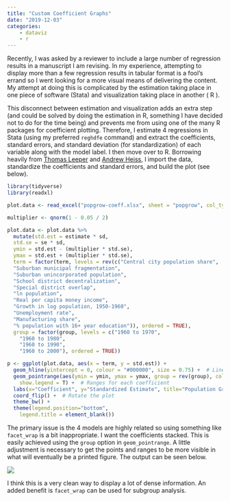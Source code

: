 ```yaml
---
title: "Custom Coefficient Graphs"
date: "2019-12-03"
categories: 
    - dataviz
    - r
---
```


Recently, I was asked by a reviewer to include a large number of regression results in a manuscript I am revising. In my experience, attempting to display more than a few regression results in tabular format is a fool's errand so I went looking for a more visual means of delivering the content. My attempt at doing this is complicated by the estimation taking place in one piece of software (Stata) and visualization taking place in another ( R ).

This disconnect between estimation and visualization adds an extra step (and could be solved by doing the estimation in R, something I have decided not to do for the time being) and prevents me from using one of the many R packages for coefficient plotting. Therefore, I estimate 4 regressions in Stata (using my preferred `reghdfe` command) and extract the coefficients, standard errors, and standard deviation (for standardization) of each variable along with the model label. I then move over to R. Borrowing heavily from [Thomas Leeper](https://thomasleeper.com/Rcourse/Tutorials/olscoefplot.html) and [Andrew Heiss](https://gist.github.com/andrewheiss/91250f9d23e889b30ccf), I import the data, standardize the coefficients and standard errors, and build the plot (see below).

::: {.column-body-outset}
```R
library(tidyverse)
library(readxl)

plot.data <- read_excel("popgrow-coeff.xlsx", sheet = "popgrow", col_types = c("guess", "numeric", "numeric", "numeric", "guess"))

multiplier <- qnorm(1 - 0.05 / 2)

plot.data <- plot.data %>%
  mutate(std.est = estimate * sd,
  std.se = se * sd,
  ymin = std.est - (multiplier * std.se),
  ymax = std.est + (multiplier * std.se),
  term = factor(term, levels = rev(c("Central city population share",
  "Suburban municipal fragmentation",
  "Suburban unincorporated population",
  "School district decentralization",
  "Special district overlap",
  "ln population",
  "Real per capita money income",
  "Growth in log population, 1950-1960",
  "Unemployment rate",
  "Manufacturing share",
  "% population with 16+ year education")), ordered = TRUE),
  group = factor(group, levels = c("1960 to 1970",
    "1960 to 1980",
    "1960 to 1990",
    "1960 to 2000"), ordered = TRUE))

p <- ggplot(plot.data, aes(x = term, y = std.est)) +
  geom_hline(yintercept = 0, colour = "#000000", size = 0.75) +  # Line at 0
  geom_pointrange(aes(ymin = ymin, ymax = ymax, group = rev(group), color = group), position = position_dodge(width = 0.75), size = 1, fatten = 1.25,
    show.legend = T) +  # Ranges for each coefficient
  labs(x="Coefficient", y="Standardized Estimate", title="Population Growth") +  # Labels
  coord_flip() +  # Rotate the plot
  theme_bw() +
  theme(legend.position="bottom",
    legend.title = element_blank())
```
:::

The primary issue is the 4 models are highly related so using something like `facet_wrap` is a bit inappropriate. I want the coefficients stacked. This is easily achieved using the `group` option in `geom_pointrange`. A little adjustment is necessary to get the points and ranges to be more visible in what will eventually be a printed figure. The output can be seen below.

::: {.column-page}
![](../../files/img/popgrow-coeff.png){fig-align="center"}
:::


I think this is a very clean way to display a lot of dense information. An added benefit is `facet_wrap` can be used for subgroup analysis.
